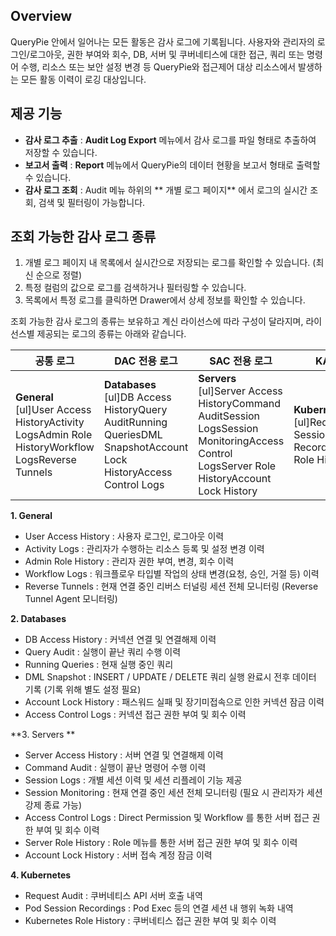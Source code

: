## Overview
QueryPie 안에서 일어나는 모든 활동은 감사 로그에 기록됩니다. 사용자와 관리자의 로그인/로그아웃, 권한 부여와 회수, DB, 서버 및 쿠버네티스에 대한 접근, 쿼리 또는 명령어 수행, 리소스 또는 보안 설정 변경 등 QueryPie와 접근제어 대상 리소스에서 발생하는 모든 활동 이력이 로깅 대상입니다.



## 제공 기능
*  **감사 로그 추출**  :  **Audit Log Export**  메뉴에서 감사 로그를 파일 형태로 추출하여 저장할 수 있습니다. 
*  **보고서 출력**  :  **Report**  메뉴에서 QueryPie의 데이터 현황을 보고서 형태로 출력할 수 있습니다.
*  **감사 로그 조회**  : Audit 메뉴 하위의 ** 개별 로그 페이지** 에서 로그의 실시간 조회, 검색 및 필터링이 가능합니다.



## 조회 가능한 감사 로그 종류
1. 개별 로그 페이지 내 목록에서 실시간으로 저장되는 로그를 확인할 수 있습니다. (최신 순으로 정렬)
2. 특정 컬럼의 값으로 로그를 검색하거나 필터링할 수 있습니다. 
3. 목록에서 특정 로그를 클릭하면 Drawer에서 상세 정보를 확인할 수 있습니다.

조회 가능한 감사 로그의 종류는 보유하고 계신 라이선스에 따라 구성이 달라지며, 라이선스별 제공되는 로그의 종류는 아래와 같습니다.

|  **공통 로그**                                                                                      |  **DAC 전용 로그**                                                                                                    |  **SAC 전용 로그**                                                                                                                              |  **KAC 전용 로그**                                                                 |
| ----------------------------------------------------------------------------------------------- | ----------------------------------------------------------------------------------------------------------------- | ------------------------------------------------------------------------------------------------------------------------------------------- | ------------------------------------------------------------------------------ |
|  **General** [ul]User Access HistoryActivity LogsAdmin Role HistoryWorkflow LogsReverse Tunnels |  **Databases** [ul]DB Access HistoryQuery AuditRunning QueriesDML SnapshotAccount Lock HistoryAccess Control Logs |  **Servers** [ul]Server Access HistoryCommand AuditSession LogsSession MonitoringAccess Control LogsServer Role HistoryAccount Lock History |  **Kubernetes** [ul]Request AuditPod Session RecordingsKubernetes Role History |

**1. General**

* User Access History : 사용자 로그인, 로그아웃 이력
* Activity Logs : 관리자가 수행하는 리소스 등록 및 설정 변경 이력 
* Admin Role History : 관리자 권한 부여, 변경, 회수 이력
* Workflow Logs : 워크플로우 타입별 작업의 상태 변경(요청, 승인, 거절 등) 이력
* Reverse Tunnels : 현재 연결 중인 리버스 터널링 세션 전체 모니터링 (Reverse Tunnel Agent 모니터링)



**2. Databases**

* DB Access History : 커넥션 연결 및 연결해제 이력
* Query Audit : 실행이 끝난 쿼리 수행 이력
* Running Queries : 현재 실행 중인 쿼리 
* DML Snapshot : INSERT / UPDATE / DELETE 쿼리 실행 완료시 전후 데이터 기록 (기록 위해 별도 설정 필요)
* Account Lock History : 패스워드 실패 및 장기미접속으로 인한 커넥션 잠금 이력
* Access Control Logs : 커넥션 접근 권한 부여 및 회수 이력



**3. Servers **

* Server Access History : 서버 연결 및 연결해제 이력
* Command Audit : 실행이 끝난 명령어 수행 이력 
* Session Logs : 개별 세션 이력 및 세션 리플레이 기능 제공 
* Session Monitoring : 현재 연결 중인 세션 전체 모니터링 (필요 시 관리자가 세션 강제 종료 가능) 
* Access Control Logs : Direct Permission 및 Workflow 를 통한 서버 접근 권한 부여 및 회수 이력
* Server Role History : Role 메뉴를 통한 서버 접근 권한 부여 및 회수 이력
* Account Lock History : 서버 접속 계정 잠금 이력 



**4. Kubernetes**

* Request Audit : 쿠버네티스 API 서버 호출 내역
* Pod Session Recordings : Pod Exec 등의 연결 세션 내 행위 녹화 내역
* Kubernetes Role History : 쿠버네티스 접근 권한 부여 및 회수 이력


